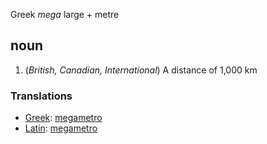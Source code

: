 Greek ''mega'' large + metre

==noun==

# (''British, Canadian, International'') A distance of 1,000 km


===Translations===

*[[Greek]]: [[megametro]]
*[[Latin]]: [[megametro]]